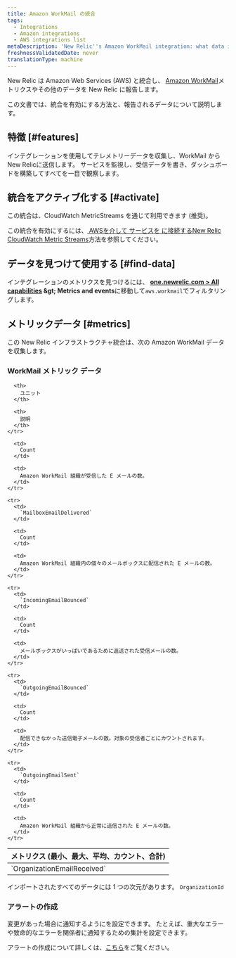 ```yaml
---
title: Amazon WorkMail の統合
tags:
  - Integrations
  - Amazon integrations
  - AWS integrations list
metaDescription: 'New Relic''s Amazon WorkMail integration: what data it reports and how to enable it.'
freshnessValidatedDate: never
translationType: machine
---
```


New Relic は Amazon Web Services (AWS) と統合し、 [Amazon WorkMail](https://aws.amazon.com/workmail/)メトリクスやその他のデータを New Relic に報告します。

この文書では、統合を有効にする方法と、報告されるデータについて説明します。

## 特徴 [#features]

インテグレーションを使用してテレメトリーデータを収集し、WorkMail からNew Relicに送信します。 サービスを監視し、受信データを書き、ダッシュボードを構築してすべてを一目で観察します。

## 統合をアクティブ化する [#activate]

この統合は、CloudWatch MetricStreams を通じて利用できます (推奨)。

この統合を有効にするには、[ AWSを介して サービスを に接続するNew Relic CloudWatch Metric Streams](/docs/infrastructure/amazon-integrations/connect/aws-metric-stream-setup/)方法を参照してください。

## データを見つけて使用する [#find-data]

インテグレーションのメトリクスを見つけるには、 <DNT>**[one.newrelic.com &gt; All capabilities](https://one.newrelic.com/all-capabilities) &amp;gt; Metrics and events**</DNT>に移動して`aws.workmail`でフィルタリングします。

## メトリックデータ [#metrics]

この New Relic インフラストラクチャ統合は、次の Amazon WorkMail データを収集します。

### WorkMail メトリック データ

<table>
  <thead>
    <tr>
      <th style={{ width: "200px" }}>
        メトリクス (最小、最大、平均、カウント、合計)
      </th>

      <th>
        ユニット
      </th>

      <th>
        説明
      </th>
    </tr>
  </thead>

  <tbody>
    <tr>
      <td>
        `OrganizationEmailReceived`
      </td>

      <td>
        Count
      </td>

      <td>
        Amazon WorkMail 組織が受信した E メールの数。
      </td>
    </tr>

    <tr>
      <td>
        `MailboxEmailDelivered`
      </td>

      <td>
        Count
      </td>

      <td>
        Amazon WorkMail 組織内の個々のメールボックスに配信された E メールの数。
      </td>
    </tr>

    <tr>
      <td>
        `IncomingEmailBounced`
      </td>

      <td>
        Count
      </td>

      <td>
        メールボックスがいっぱいであるために返送された受信メールの数。
      </td>
    </tr>

    <tr>
      <td>
        `OutgoingEmailBounced`
      </td>

      <td>
        Count
      </td>

      <td>
        配信できなかった送信電子メールの数。対象の受信者ごとにカウントされます。
      </td>
    </tr>

    <tr>
      <td>
        `OutgoingEmailSent`
      </td>

      <td>
        Count
      </td>

      <td>
        Amazon WorkMail 組織から正常に送信された E メールの数。
      </td>
    </tr>
  </tbody>
</table>

インポートされたすべてのデータには 1 つの次元があります。 `OrganizationId`

### アラートの作成

変更があった場合に通知するように<InlinePopover type="alerts" />を設定できます。 たとえば、重大なエラーや致命的なエラーを関係者に通知するための集計を設定できます。

アラートの作成について詳しくは、[こちら](/docs/alerts-applied-intelligence/new-relic-alerts/learn-alerts/introduction-alerts/)をご覧ください。